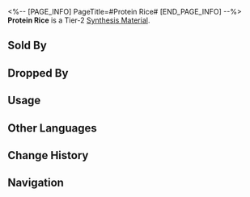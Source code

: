 <%-- [PAGE_INFO]
PageTitle=#Protein Rice#
[END_PAGE_INFO] --%>
{{Item Infobox
|id          = 181003
|image       = Item Protein Rice.png
|type        = Synthesis Material
|invCategory = Other Materials
|rarity      = 2
|effect      = 
|description = Tier 2 Synthesis Material
|source1     = [[Storage Zone: Voidranger: Reavers or other enemies]]
|source2     = [[Found in destructible objects in the Herta Space Station]]
|source3     = [[Grocery Stand]]
}}
{{Description|Nature's gift to human society, friend of mankind, savior of lives.<br />Smooth as egg white and full of protein.<br /><br />''"Every grain costs sweat and blood."''}}
'''Protein Rice''' is a Tier-2 [[Synthesis Material]].

==Sold By==
{{Shop Availability}}

==Dropped By==
{{Dropped By}}

==Usage==
{{Craft Usage}}

==Other Languages==
{{Other Languages
|en   = Protein Rice
|zhs  = 蛋白米
|zht  = 蛋白米
|ja   = タンパク米
|ko   = 단백질 쌀
|es   = Arroz proteico
|fr   = Riz protéiné
|ru   = Белковый рис
|th   = Protein Rice
|vi   = Gạo Protein
|de   = Proteinreis
|id   = Protein Rice
|pt   = Arroz Proteico
}}

==Change History==
{{Change History|1.0}}

==Navigation==
{{Synthesis Material Navbox}}